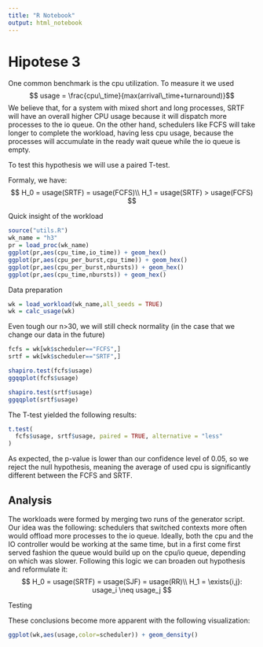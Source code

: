 ```yaml
---
title: "R Notebook"
output: html_notebook
---
```


# Hipotese 3

One common benchmark is the cpu utilization. To measure it we used 
$$ usage = \frac{cpu\_time}{max(arrival\_time+turnaround)}$$
We believe that, for a system with mixed short and long processes, SRTF will have an overall higher CPU usage because it will dispatch
more processes to the io queue. On the other hand, schedulers like FCFS will take longer to complete the workload,
having less cpu usage, because the processes will accumulate in the ready wait queue while the io queue is empty.

To test this hypothesis we will use a paired T-test.

Formaly, we have:
$$
H_0 = usage(SRTF) = usage(FCFS)\\
H_1 = usage(SRTF) > usage(FCFS)
$$

Quick insight of the workload
```r
source("utils.R")
wk_name = "h3"
pr = load_proc(wk_name)
ggplot(pr,aes(cpu_time,io_time)) + geom_hex()
ggplot(pr,aes(cpu_per_burst,cpu_time)) + geom_hex()
ggplot(pr,aes(cpu_per_burst,nbursts)) + geom_hex()
ggplot(pr,aes(cpu_time,nbursts)) + geom_hex()
```


Data preparation

```r
wk = load_workload(wk_name,all_seeds = TRUE)
wk = calc_usage(wk)
```
Even tough our n>30, we will still check normality (in the case that we change our data in the future)

```r
fcfs = wk[wk$scheduler=="FCFS",]
srtf = wk[wk$scheduler=="SRTF",]

shapiro.test(fcfs$usage)
ggqqplot(fcfs$usage)

shapiro.test(srtf$usage)
ggqqplot(srtf$usage)

```
The T-test yielded the following results:

```r
t.test(
  fcfs$usage, srtf$usage, paired = TRUE, alternative = "less"
)
```

As expected, the p-value is lower than our confidence level of 0.05, so we reject the null hypothesis, meaning 
the average of used cpu is significantly different between the FCFS and SRTF.

## Analysis
The workloads were formed by merging two runs of the generator script. Our idea was the following: schedulers that
switched contexts more often would offload more processes to the io queue. Ideally, both the cpu and the IO controller
would be working at the same time, but in a first come first served fashion the queue would build up on the cpu/io queue, depending
on which was slower. Following this logic we can broaden out hypothesis and reformulate it:
$$
H_0 = usage(SRTF) = usage(SJF) = usage(RR)\\
H_1 = \exists{i,j}: usage_i \neq usage_j
$$

Testing 

These conclusions become more apparent with the following visualization:

```r
ggplot(wk,aes(usage,color=scheduler)) + geom_density()
```


